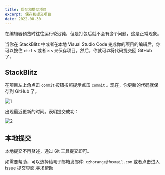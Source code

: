 ```yaml
---
title: 保存和提交项目
excerpt: 保存和提交项目
date: 2022-08-30
---
```


<Warn>在编辑器预览时往往运行较迟钝，但是打包后就不会有这个问题，这是正常现象。</Warn>

当你在 StackBlitz 中或者在本地 Visual Studio Code 完成你的项目的编辑后，你可以按住 `ctrl` `s` 或者 `⌘` `s` 来保存项目。然后，你就可以将代码提交回 GitHub 了。  

## StackBlitz

在项目左上角点击 `commit` 按钮按照提示点击 `commit` 。现在，你更新的代码就保存到 GitHub 了。  

![1](https://jetzihan-img.oss-cn-beijing.aliyuncs.com/blog/1661912742628.png)

出现最近更新的时间。表明提交成功：  

![2](https://jetzihan-img.oss-cn-beijing.aliyuncs.com/blog/1661912963333.png)

## 本地提交

本地提交不再赘述，通过 Git 工具提交即可。  

<Tips title="遇到问题？">如需要帮助，可以选择给电子邮箱发邮件: `czhorange@foxmail.com` 或者点击进入 issue 提交界面.</Tips><To to="https://github.com/inannan423/Daymd/issues">寻求帮助</To>
